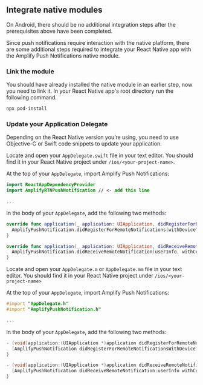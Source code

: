 ## Integrate native modules

<Callout>
  On Android, there should be no additional integration steps after the
  prerequisites above have been completed.
</Callout>

Since push notifications require interaction with the native platform, there are some additional steps required to integrate your React Native app with the Amplify Push Notifications native module.

### Link the module

You should have already installed the native module in an earlier step, now you need to link it. In your React Native app's root directory run the following command.

```bash
npx pod-install
```

### Update your Application Delegate

Depending on the React Native version you’re using, you need to use Objective-C or Swift code snippets to update your application.

<BlockSwitcher>

<Block name=">= 0.77.0">

Locate and open your `AppDelegate.swift` file in your text editor. You should find it in your React Native project under `/ios/<your-project-name>`.

At the top of your `AppDelegate`, import Amplify Push Notifications:

```swift
import ReactAppDependencyProvider
import AmplifyRTNPushNotification // <- add this line

...
```

In the body of your `AppDelegate`, add the following two methods:

```swift
override func application(_ application: UIApplication, didRegisterForRemoteNotificationsWithDeviceToken deviceToken: Data) {
  AmplifyPushNotification.didRegisterForRemoteNotifications(withDeviceToken: deviceToken)
}

override func application(_ application: UIApplication, didReceiveRemoteNotification userInfo: [AnyHashable : Any], fetchCompletionHandler completionHandler: @escaping (UIBackgroundFetchResult) -> Void) {
  AmplifyPushNotification.didReceiveRemoteNotification(userInfo, withCompletionHandler: completionHandler)
}
```

</Block>

<Block name="< 0.77.0">

Locate and open your `AppDelegate.m` or `AppDelegate.mm` file in your text editor. You should find it in your React Native project under `/ios/<your-project-name>`

At the top of your `AppDelegate`, import Amplify Push Notifications:

```objective-c
#import "AppDelegate.h"
#import "AmplifyPushNotification.h"

...
```

In the body of your `AppDelegate`, add the following two methods:

```objective-c
- (void)application:(UIApplication *)application didRegisterForRemoteNotificationsWithDeviceToken:(NSData *)deviceToken {
  [AmplifyPushNotification didRegisterForRemoteNotificationsWithDeviceToken:deviceToken];
}

- (void)application:(UIApplication *)application didReceiveRemoteNotification:(NSDictionary *)userInfo fetchCompletionHandler:(void (^)(UIBackgroundFetchResult result))completionHandler {
  [AmplifyPushNotification didReceiveRemoteNotification:userInfo withCompletionHandler:completionHandler];
}
```

</Block>

</BlockSwitcher>
